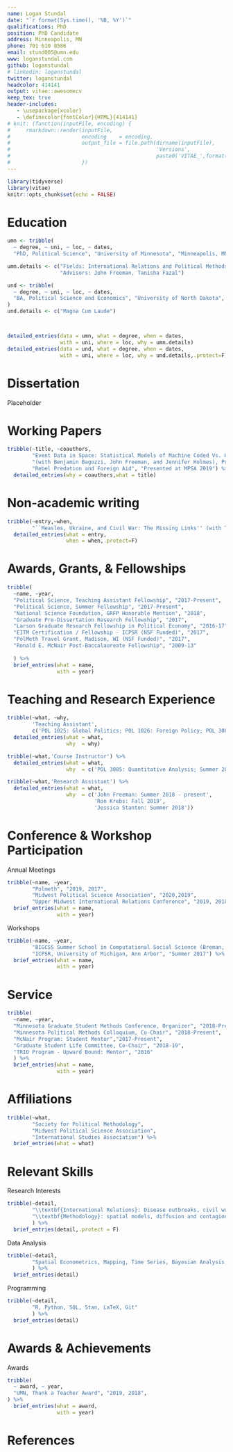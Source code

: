```yaml
---
name: Logan Stundal
date: "`r format(Sys.time(), '%B, %Y')`"
qualifications: PhD
position: PhD Candidate
address: Minneapolis, MN
phone: 701 610 8586
email: stund005@umn.edu
www: loganstundal.com
github: loganstundal
# linkedin: loganstundal
twitter: loganstundal
headcolor: 414141
output: vitae::awesomecv
keep_tex: true
header-includes:
   - \usepackage{xcolor}
   - \definecolor{fontColor}{HTML}{414141}
# knit: (function(inputFile, encoding) { 
#     rmarkdown::render(inputFile, 
#                       encoding    = encoding, 
#                       output_file = file.path(dirname(inputFile),
#                                               'Versions',
#                                               paste0('VITAE_',format(lubridate::today(), "%Y%m%d")))) 
#                       })
---
```


```r
library(tidyverse)
library(vitae)
knitr::opts_chunk$set(echo = FALSE)
```


# Education
```r
umn <- tribble(
  ~ degree, ~ uni, ~ loc, ~ dates,
  "PhD, Political Science", "University of Minnesota", "Minneapolis, MN", "2016 - Present",)

umn.details <- c("Fields: International Relations and Political Methods",
                 "Advisors: John Freeman, Tanisha Fazal")

und <- tribble(
  ~ degree, ~ uni, ~ loc, ~ dates,
  "BA, Political Science and Economics", "University of North Dakota", "Grand Forks, ND", "2013"
)
und.details <- c("Magna Cum Laude")



detailed_entries(data = umn, what = degree, when = dates, 
                 with = uni, where = loc, why = umn.details)
detailed_entries(data = und, what = degree, when = dates, 
                 with = uni, where = loc, why = und.details,.protect=F)

```


# Dissertation
Placeholder


# Working Papers
```r
tribble(~title, ~coauthors,
        "Event Data in Space: Statistical Models of Machine Coded Vs. Human Coded Data", 
        "(with Benjamin Bagozzi, John Freeman, and Jennifer Holmes), Presented at PolMeth 2019",
        "Rebel Predation and Foreign Aid", "Presented at MPSA 2019") %>%
  detailed_entries(why = coauthors,what = title)
```


# Non-academic writing
```r
tribble(~entry,~when,
        "``Measles, Ukraine, and Civil War: The Missing Links'' (with Tanisha Fazal). \\it{Political Violence @ A Glance}", "March 22, 2019") %>%
  detailed_entries(what = entry, 
                   when = when,.protect=F)
```


# Awards, Grants, & Fellowships
```r
tribble(
  ~name, ~year,
  "Political Science, Teaching Assistant Fellowship", "2017-Present",
  "Political Science, Summer Fellowship", "2017-Present",
  "National Science Foundation, GRFP Honorable Mention", "2018",
  "Graduate Pre-Dissertation Research Fellowship", "2017",
  "Larson Graduate Research Fellowship in Political Economy", "2016-17",
  "EITM Certification / Fellowship - ICPSR (NSF Funded)", "2017",
  "PolMeth Travel Grant, Madison, WI (NSF Funded)", "2017",
  "Ronald E. McNair Post-Baccalaureate Fellowship", "2009-13"
  
  ) %>%
  brief_entries(what = name,
                with = year)

```


# Teaching and Research Experience
```r
tribble(~what, ~why,
        'Teaching Assistant',
        c('POL 1025: Global Politics; POL 1026: Foreign Policy; POL 3085: Quantitative Analysis; POL 4810: The Politics of Nuclear Weapons')) %>%
  detailed_entries(what = what,
                   why  = why)

tribble(~what,'Course Instructor') %>%
  detailed_entries(what = what,
                   why  = c('POL 3085: Quantitative Analysis; Summer 2019'))

tribble(~what,'Research Assistant') %>%
  detailed_entries(what = what,
                   why  = c('John Freeman: Summer 2018 - present',
                            'Ron Krebs: Fall 2019',
                            'Jessica Stanton: Summer 2018'))

```

\pagebreak


# Conference & Workshop Participation
Annual Meetings 
```r
tribble(~name, ~year,
        "Polmeth", "2019, 2017",
        "Midwest Political Science Association", "2020,2019",
        "Upper Midwest International Relations Conference", "2019, 2018") %>%
  brief_entries(what = name,
                with = year)
```

Workshops
```r
tribble(~name, ~year,
        "BIGCSS Summer School in Computational Social Science (Breman, Germany)", "Summer 2018",
        "ICPSR, University of Michigan, Ann Arbor", "Summer 2017") %>%
  brief_entries(what = name,
                with = year)
```


# Service
```r

tribble(
  ~name, ~year,
  "Minnesota Graduate Student Methods Conference, Organizer", "2018-Present",
  "Minnesota Political Methods Colloquium, Co-Chair", "2018-Present",
  "McNair Program: Student Mentor","2017-Present",
  "Graduate Student Life Committee, Co-Chair", "2018-19",
  "TRIO Program - Upward Bound: Mentor", "2016"
  ) %>%
  brief_entries(what = name,
                with = year)
```


# Affiliations
```r
tribble(~what,
        "Society for Political Methodology",
        "Midwest Political Science Association",
        "International Studies Association") %>%
  brief_entries(what = what)
```


# Relevant Skills
Research Interests
```r
tribble(~detail,
        "\\textbf{International Relations}: Disease outbreaks, civil wars, political violence/conflict processes, humanitarian crises",
        "\\textbf{Methodology}: spatial models, diffusion and contagion processes, Bayesian analsysis, simulation"
        ) %>%
  brief_entries(detail,.protect = F)
```

Data Analysis
```r
tribble(~detail,
        "Spatial Econometrics, Mapping, Time Series, Bayesian Analysis, Visualisation, Data Cleaning, Surveys",
        ) %>%
  brief_entries(detail)
```

Programming
```r
tribble(~detail,
        "R, Python, SQL, Stan, LaTeX, Git"
        ) %>%
  brief_entries(detail)
```

# Awards & Achievements
Awards
```r
tribble(
  ~ award, ~ year,
  "UMN, Thank a Teacher Award", "2019, 2018",
) %>%
  brief_entries(what = award, 
                with = year)
```

# References
\begin{table}[!h]
  \fontsize{10}{4}
  \selectfont
  {\color{fontColor}\begin{tabular*}{\textwidth}{@{\extracolsep{\fill}} lll}
    John Freeman                                & Tanisha Fazal                     & Jessica Stanton \\
    Professor                                   & Associate Professor               & Associate Professor\\
    Political Science Department                & Political Science Department      & Humphrey School of Public Affairs\\ 
    University of Minnesota                     & University of Minnesota           & University of Minnesota \\
    Email: \href{mailto:freeman@umn.edu}{freeman@umn.edu} &
    Email: \href{mailto:fazal007@umn.edu}{fazal007@umn.edu} &
    Email: \href{mailto:stantonj@umn.edu}{stantonj@umn.edu} \\
    Phone: 612-624-6018                         & Phone: 612-624-8261 \             & 612-626-8910 \\
    & & \\
    & & \\
    & & \\
    Jane Sumner                                 & Mark Bell                         & Brian Urlacher \\
    Assistant Professor                         & Assistant Professor               & Professor \\ 
    Political Science Department                & Political Science Department      & Political Science Department\\ 
    University of Minnesota                     & University of Minnesota           & University of North Dakota \\
    Email: \href{mailto:jlsumner@umn.edu}{jlsumner@umn.edu} &
    Email: \href{mailto:msbell@umn.edu}{msbell@umn.edu} &
    Email: \href{mailto:brian.urlacher@und.edu}{brian.urlacher@und.edu} \\
    Phone: 612-626-7825                         & Phone: 612-626-2889               & Phone: 701-777-3541
    
    
  \end{tabular*}}
\end{table}


